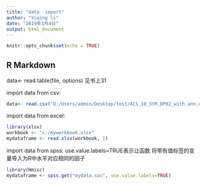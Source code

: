 ```yaml
---
title: "data  import"
author: "Yiqing li"
date: "2019年3月4日"
output: html_document
---
```


```r
knitr::opts_chunk$set(echo = TRUE)
```

## R Markdown

data<- read.table(file, options)
见书上31


import data from csv:

```r
data<- read.csv("D:/Users/admin/Desktop/test/ACS_10_5YR_DP02_with_ann.csv")
```
import data from excel:

```r
library(xlsx)
workbook <- "c:/myworkbook.xlsx"
mydataframe <- read.xlsx(workbook, 1)
```
import data from spss:
use.value.labels=TRUE表示让函数
将带有值标签的变量导入为R中水平对应相同的因子
```r
library(Hmisc)
mydataframe <- spss.get("mydata.sav", use.value.labels=TRUE)
```

